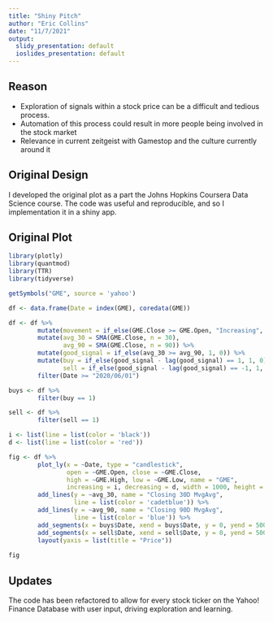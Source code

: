 ```yaml
---
title: "Shiny Pitch"
author: "Eric Collins"
date: "11/7/2021"
output:
  slidy_presentation: default
  ioslides_presentation: default
---
```





## Reason

* Exploration of signals within a stock price can be a difficult and tedious process.
* Automation of this process could result in more people being involved in the stock market
* Relevance in current zeitgeist with Gamestop and the culture currently around it


## Original Design

I developed the original plot as a part the Johns Hopkins Coursera Data Science course. The code was useful and reproducible, and so I implementation it in a shiny app. 

## Original Plot

```r
library(plotly)
library(quantmod)
library(TTR)
library(tidyverse)

getSymbols("GME", source = 'yahoo')

df <- data.frame(Date = index(GME), coredata(GME))

df <- df %>%
        mutate(movement = if_else(GME.Close >= GME.Open, "Increasing", "Decreasing")) %>%
        mutate(avg_30 = SMA(GME.Close, n = 30),
               avg_90 = SMA(GME.Close, n = 90)) %>%
        mutate(good_signal = if_else(avg_30 >= avg_90, 1, 0)) %>%
        mutate(buy = if_else(good_signal - lag(good_signal) == 1, 1, 0),
               sell = if_else(good_signal - lag(good_signal) == -1, 1, 0)) %>%
        filter(Date >= "2020/06/01")

buys <- df %>%
        filter(buy == 1)

sell <- df %>%
        filter(sell == 1)

i <- list(line = list(color = 'black'))
d <- list(line = list(color = 'red'))

fig <- df %>%
        plot_ly(x = ~Date, type = "candlestick",
                open = ~GME.Open, close = ~GME.Close,
                high = ~GME.High, low = ~GME.Low, name = "GME",
                increasing = i, decreasing = d, width = 1000, height = 600) %>%
        add_lines(y = ~avg_30, name = "Closing 30D MvgAvg",
                  line = list(color = 'cadetblue')) %>%
        add_lines(y = ~avg_90, name = "Closing 90D MvgAvg",
                  line = list(color = 'blue')) %>%
        add_segments(x = buys$Date, xend = buys$Date, y = 0, yend = 500, line = list(color = "green"), name = "Buy Signal") %>%
        add_segments(x = sell$Date, xend = sell$Date, y = 0, yend = 500, line = list(color = "orange"), name = "Sell Signal") %>%
        layout(yaxis = list(title = "Price"))
        
fig
```


## Updates

The code has been refactored to allow for every stock ticker on the Yahoo! Finance Database with user input, driving exploration and learning. 

